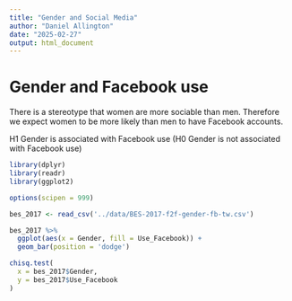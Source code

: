 ```yaml
---
title: "Gender and Social Media"
author: "Daniel Allington"
date: "2025-02-27"
output: html_document
---
```


# Gender and Facebook use
There is a stereotype that women are more sociable than men. Therefore we expect women to be more likely than men to have Facebook accounts.

H1 Gender is associated with Facebook use
(H0 Gender is not associated with Facebook use)

```r
library(dplyr)
library(readr)
library(ggplot2)

options(scipen = 999)

bes_2017 <- read_csv('../data/BES-2017-f2f-gender-fb-tw.csv')
```

```r
bes_2017 %>%
  ggplot(aes(x = Gender, fill = Use_Facebook)) +
  geom_bar(position = 'dodge')
```

```r
chisq.test(
  x = bes_2017$Gender,
  y = bes_2017$Use_Facebook
)
```


